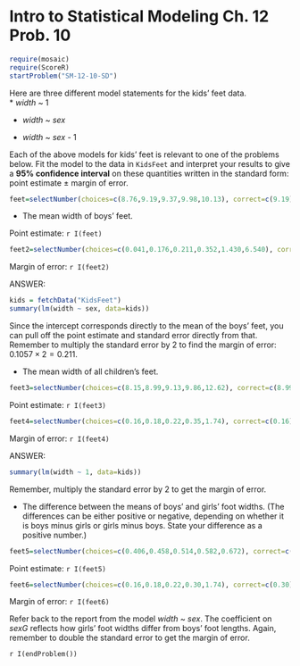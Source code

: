 Intro to Statistical Modeling Ch. 12 Prob. 10
========================================================
```r
require(mosaic)
require(ScoreR)
startProblem("SM-12-10-SD")
```
Here are three different model statements for the kids' feet
data.  
* *width* ~ 1

* *width* ~ *sex*

* *width* ~ *sex* - 1


Each of the above models for kids' feet is relevant to one of the problems below.  Fit the model to the data in `KidsFeet` and interpret your results to give a **95% confidence interval** on these quantities written in the standard form: point estimate $\pm$ margin of error.
```r
feet=selectNumber(choices=c(8.76,9.19,9.37,9.98,10.13), correct=c(9.19), totalPts=1, name="PtEstimateBoys")
```
* The mean width of boys' feet.

Point estimate: `r I(feet)`
```r
feet2=selectNumber(choices=c(0.041,0.176,0.211,0.352,1.430,6.540), correct=c(0.211), totalPts=1, name="MargErrorBoys")
```
Margin of error: `r I(feet2)`

<aside>
ANSWER:    
```r
kids = fetchData("KidsFeet")
summary(lm(width ~ sex, data=kids))
```

Since the intercept corresponds directly to the mean of the boys' feet, you can pull off the point estimate and standard error directly from that.  Remember to multiply the standard error by 2 to find the margin of error: $0.1057 \times 2 = 0.211$.
</aside>



* The mean width of all children's feet.
```r
feet3=selectNumber(choices=c(8.15,8.99,9.13,9.86,12.62), correct=c(8.99), totalPts=1, name="PtEstimateAll")
```
Point estimate: `r I(feet3)`
```r
feet4=selectNumber(choices=c(0.16,0.18,0.22,0.35,1.74), correct=c(0.16), totalPts=1, name="MargErrorAll")
```
Margin of error: `r I(feet4)`



<aside>
ANSWER:    
``` r
summary(lm(width ~ 1, data=kids))
```

Remember, multiply the standard error by 2 to get the margin of error.
</aside>

* The difference between the means of boys' and girls' foot  widths.  (The differences can be either positive or negative,  depending on whether it is boys minus girls or girls minus boys. State your difference as a positive number.)  
```r
feet5=selectNumber(choices=c(0.406,0.458,0.514,0.582,0.672), correct=c(0.406), totalPts=1, name="PtEstimateDif")
```
Point estimate: `r I(feet5)`
```r
feet6=selectNumber(choices=c(0.16,0.18,0.22,0.30,1.74), correct=c(0.30), totalPts=1, name="MargErrorDif")
```
Margin of error: `r I(feet6)`


<aside>
Refer back to the report from the model *width* ~ *sex*. The coefficient on *sexG* reflects how girls' foot widths differ from boys' foot lengths.  Again, remember to double the standard error to get the margin of error.
</aside>


`r I(endProblem())`
